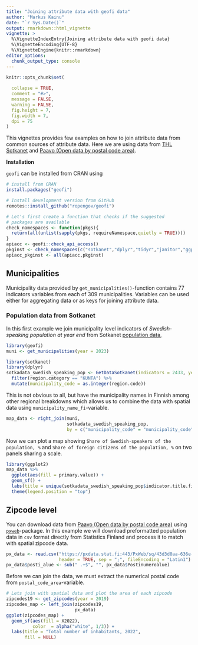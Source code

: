 ```yaml
---
title: "Joining attribute data with geofi data"
author: "Markus Kainu"
date: "`r Sys.Date()`"
output: rmarkdown::html_vignette
vignette: >
  %\VignetteIndexEntry{Joining attribute data with geofi data}
  %\VignetteEncoding{UTF-8}
  %\VignetteEngine{knitr::rmarkdown}
editor_options: 
  chunk_output_type: console
---
```


```r
knitr::opts_chunk$set(
  
  collapse = TRUE,
  comment = "#>",
  message = FALSE, 
  warning = FALSE,
  fig.height = 7, 
  fig.width = 7,
  dpi = 75
)
```

This vignettes provides few examples on how to join attribute data from common sources of attribute data. Here we are using data from [THL Sotkanet](https://sotkanet.fi/sotkanet/en/index) and [Paavo (Open data by postal code area)](https://pxdata.stat.fi/PXWeb/pxweb/en/Postinumeroalueittainen_avoin_tieto/).

**Installation**

`geofi` can be installed from CRAN using

```r
# install from CRAN
install.packages("geofi")

# Install development version from GitHub
remotes::install_github("ropengov/geofi")
```

```r
# Let's first create a function that checks if the suggested 
# packages are available
check_namespaces <- function(pkgs){
  return(all(unlist(sapply(pkgs, requireNamespace,quietly = TRUE))))
}
apiacc <- geofi::check_api_access()
pkginst <- check_namespaces(c("sotkanet","dplyr","tidyr","janitor","ggplot2"))
apiacc_pkginst <- all(apiacc,pkginst)
```


## Municipalities

Municipality data provided by `get_municipalities()`-function contains 77 indicators variables from each of 309 municipalities. Variables can be used either for aggregating data or as keys for joining attribute data. 

### Population data from Sotkanet

In this first example we join municipality level indicators of *Swedish-speaking population at year end* from Sotkanet [population data](https://sotkanet.fi/sotkanet/en/haku?g=219), 

```r
library(geofi)
muni <- get_municipalities(year = 2023)

library(sotkanet)
library(dplyr)
sotkadata_swedish_speaking_pop <- GetDataSotkanet(indicators = 2433, years = 2000:2022) %>% 
  filter(region.category == "KUNTA") %>% 
  mutate(municipality_code = as.integer(region.code))
```

This is not obvious to all, but have the municipality names in Finnish among other regional breakdowns which allows us to combine the data with spatial data using `municipality_name_fi`-variable. 

```r
map_data <- right_join(muni, 
                       sotkadata_swedish_speaking_pop, 
                       by = c("municipality_code" = "municipality_code"))
```

Now we can plot a map showing `Share of Swedish-speakers of the population, %` and `Share of foreign citizens of the population, %` on two panels sharing a scale.

```r

library(ggplot2)
map_data %>% 
  ggplot(aes(fill = primary.value)) + 
  geom_sf() + 
  labs(title = unique(sotkadata_swedish_speaking_pop$indicator.title.fi)) +
  theme(legend.position = "top")
```


## Zipcode level

You can download data from [Paavo (Open data by postal code area)](https://pxdata.stat.fi/PXWeb/pxweb/en/Postinumeroalueittainen_avoin_tieto/) using [`pxweb`](https://ropengov.github.io/pxweb/)-package. In this example we will download preformatted population data in `csv` format directly from Statistics Finland and process it to match with spatial zipcode data.

```r
px_data <- read.csv("https://pxdata.stat.fi:443/PxWeb/sq/43d3d0aa-636e-4a4b-bbe1-decae45fc2b4", 
                    header = TRUE, sep = ";", fileEncoding = "Latin1")
px_data$posti_alue <- sub(" .+$", "", px_data$Postinumeroalue)
```

Before we can join the data, we must extract the numerical postal code from `postal_code_area`-variable.

```r
# Lets join with spatial data and plot the area of each zipcode
zipcodes19 <- get_zipcodes(year = 2019) 
zipcodes_map <- left_join(zipcodes19, 
                          px_data)
ggplot(zipcodes_map) + 
  geom_sf(aes(fill = X2022), 
          color  = alpha("white", 1/3)) +
  labs(title = "Total number of inhabitants, 2022", 
       fill = NULL)
```

